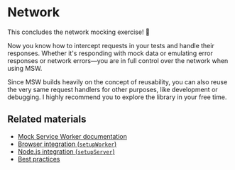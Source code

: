# Network

<EpicVideo url="https://www.epicweb.dev/workshops/mocking-techniques-in-vitest/network/recap-of-network" />

This concludes the network mocking exercise! :rocket:

Now you know how to intercept requests in your tests and handle their responses. Whether it's responding with mock data or emulating error responses or network errors—you are in full control over the network when using MSW.

Since MSW builds heavily on the concept of reusability, you can also reuse the very same request handlers for other purposes, like development or debugging. I highly recommend you to explore the library in your free time.

## Related materials

- [Mock Service Worker documentation](https://mswjs.io/docs)
- [Browser integration (`setupWorker`)](https://mswjs.io/docs/integrations/browser)
- [Node.js integration (`setupServer`)](https://mswjs.io/docs/integrations/node)
- [Best practices](https://mswjs.io/docs/best-practices/)
